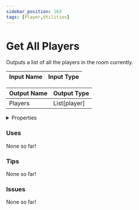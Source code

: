 ```yaml
---
sidebar_position: 163
tags: [Player,Utilities]
---
```


# Get All Players

Outputs a list of all the players in the room currently.




<EsbSvg />

| Input Name | Input Type |
|-----------|-----------|

| Output Name | Output Type |
|-----------|-----------|
| Players | List[player] |


<details>
  <summary>Properties</summary>
  <div>
    <div>
    <table>
      <thead>
        <tr>
          <th>Is beta required?</th>
          <th>❌</th>
        </tr>
        <tr>
          <th>Is this chip a trolling risk?</th>
          <th>❌</th>
        </tr>
        <tr>
          <th>Chip UUID</th>
          <th>3f4346b1-bc6f-4aca-9650-d43cbd4acc5b</th>
        </tr>
      </thead>
    </table>
    </div>
  </div>
</details>

### Uses

None so far!

### Tips

None so far!

### Issues

None so far!